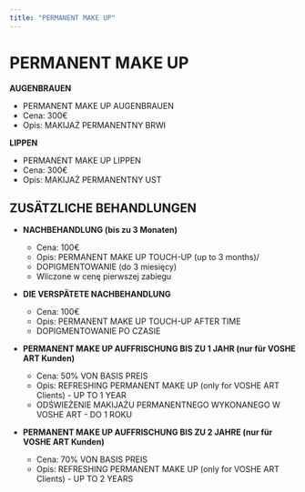 ```yaml
---
title: "PERMANENT MAKE UP"
---
```


# PERMANENT MAKE UP

**AUGENBRAUEN**

- PERMANENT MAKE UP AUGENBRAUEN
- Cena: 300€
- Opis: MAKIJAŻ PERMANENTNY BRWI

**LIPPEN**

- PERMANENT MAKE UP LIPPEN
- Cena: 300€
- Opis: MAKIJAŻ PERMANENTNY UST

## ZUSÄTZLICHE BEHANDLUNGEN

- **NACHBEHANDLUNG (bis zu 3 Monaten)**

  - Cena: 100€
  - Opis: PERMANENT MAKE UP TOUCH-UP (up to 3 months)/
  - DOPIGMENTOWANIE (do 3 miesięcy)
  - Wliczone w cenę pierwszej zabiegu

- **DIE VERSPÄTETE NACHBEHANDLUNG**

  - Cena: 100€
  - Opis: PERMANENT MAKE UP TOUCH-UP AFTER TIME
  - DOPIGMENTOWANIE PO CZASIE

- **PERMANENT MAKE UP AUFFRISCHUNG BIS ZU 1 JAHR (nur für VOSHE ART Kunden)**

  - Cena: 50% VON BASIS PREIS
  - Opis: REFRESHING PERMANENT MAKE UP (only for VOSHE ART Clients) - UP TO 1 YEAR
  - ODŚWIEŻENIE MAKIJAŻU PERMANENTNEGO WYKONANEGO W VOSHE ART - DO 1 ROKU

- **PERMANENT MAKE UP AUFFRISCHUNG BIS ZU 2 JAHRE (nur für VOSHE ART Kunden)**
  - Cena: 70% VON BASIS PREIS
  - Opis: REFRESHING PERMANENT MAKE UP (only for VOSHE ART Clients) - UP TO 2 YEARS
